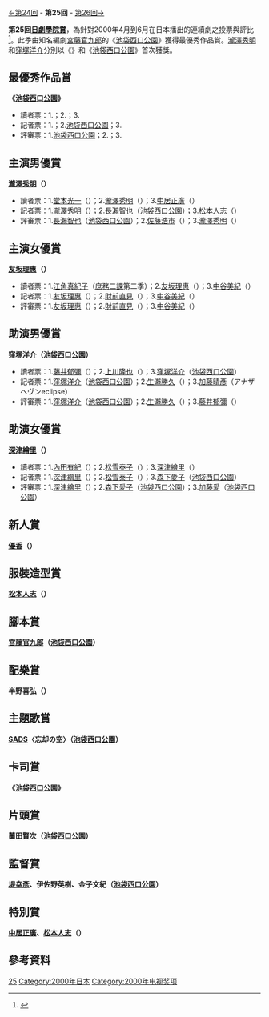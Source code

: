 {{noteTA
|G1=JP Show}}
[[第24回日劇學院賞名單|←第24回]] - '''第25回''' - [[第26回日劇學院賞名單|第26回→]]

'''第25回[[日劇學院賞|日劇學院賞]]'''，為針對2000年4月到6月在日本播出的連續劇之投票與評比<ref>{{Cite web |url=http://blog.television.co.jp/drama/academy/2000/06/21/ |title=2000年日劇學院賞春季檔獲獎名單 |access-date=2014-08-16 |archive-date=2014-08-21 |archive-url=https://web.archive.org/web/20140821125402/http://blog.television.co.jp/drama/academy/2000/06/21/ |dead-url=no }}</ref>。此季由知名編劇[[宮藤官九郎|宮藤官九郎]]的《[[池袋西口公園_(電視劇)|池袋西口公園]]》獲得最優秀作品賞。[[瀧澤秀明|瀧澤秀明]]和[[窪塚洋介|窪塚洋介]]分別以《{{link-ja|太陽不西沉|太陽は沈まない}}》和《[[池袋西口公園_(電視劇)|池袋西口公園]]》首次獲獎。

==最優秀作品賞==
'''《[[池袋西口公園_(電視劇)|池袋西口公園]]》'''

*讀者票：1.{{link-ja|天使絕跡的城市|天使が消えた街}}；2.{{link-ja|傳說中的教師|伝説の教師}}；3.{{link-ja|太陽不西沉|太陽は沈まない}}
*記者票：1.{{link-ja|太陽不西沉|太陽は沈まない}}；2.[[池袋西口公園_(電視劇)|池袋西口公園]]；3.{{link-ja|電子情謎|QUIZ}}
*評審票：1.[[池袋西口公園_(電視劇)|池袋西口公園]]；2.{{link-ja|永遠的仔|永遠の仔}}；3.{{link-ja|電子情謎|QUIZ}}

==主演男優賞==
'''[[瀧澤秀明|瀧澤秀明]]（{{link-ja|太陽不西沉|太陽は沈まない}}）'''

*讀者票：1.[[堂本光一|堂本光一]]（{{link-ja|天使絕跡的城市|天使が消えた街}}）；2.[[瀧澤秀明|瀧澤秀明]]（{{link-ja|太陽不西沉|太陽は沈まない}}）；3.[[中居正廣|中居正廣]]（{{link-ja|傳說中的教師|伝説の教師}}）
*記者票：1.[[瀧澤秀明|瀧澤秀明]]（{{link-ja|太陽不西沉|太陽は沈まない}}）；2.[[長瀨智也|長瀨智也]]（[[池袋西口公園_(電視劇)|池袋西口公園]]）；3.[[松本人志|松本人志]]（{{link-ja|傳說中的教師|伝説の教師}}）
*評審票：1.[[長瀨智也|長瀨智也]]（[[池袋西口公園_(電視劇)|池袋西口公園]]）；2.[[佐藤浩市|佐藤浩市]]（{{link-ja|氣象預報的情人|天気予報の恋人}}）；3.[[瀧澤秀明|瀧澤秀明]]（{{link-ja|太陽不西沉|太陽は沈まない}}）

==主演女優賞==
'''[[友坂理惠|友坂理惠]]（{{link-ja|讓愛說出來|君が教えてくれたこと}}）'''

*讀者票：1.[[江角真紀子|江角真紀子]]（[[庶務二課|庶務二課]]第二季）；2.[[友坂理惠|友坂理惠]]（{{link-ja|讓愛說出來|君が教えてくれたこと}}）；3.[[中谷美紀|中谷美紀]]（{{link-ja|永遠的仔|永遠の仔}}）
*記者票：1.[[友坂理惠|友坂理惠]]（{{link-ja|讓愛說出來|君が教えてくれたこと}}）；2.[[財前直見|財前直見]]（{{link-ja|電子情謎|QUIZ}}）；3.[[中谷美紀|中谷美紀]]（{{link-ja|永遠的仔|永遠の仔}}）
*評審票：1.[[友坂理惠|友坂理惠]]（{{link-ja|讓愛說出來|君が教えてくれたこと}}）；2.[[財前直見|財前直見]]（{{link-ja|電子情謎|QUIZ}}）；3.[[中谷美紀|中谷美紀]]（{{link-ja|永遠的仔|永遠の仔}}）

==助演男優賞==
'''[[窪塚洋介|窪塚洋介]]（[[池袋西口公園_(電視劇)|池袋西口公園]]）'''

*讀者票：1.[[藤井郁彌|藤井郁彌]]（{{link-ja|天使絕跡的城市|天使が消えた街}}）；2.[[上川隆也|上川隆也]]（{{link-ja|讓愛說出來|君が教えてくれたこと}}）；3.[[窪塚洋介|窪塚洋介]]（[[池袋西口公園_(電視劇)|池袋西口公園]]）
*記者票：1.[[窪塚洋介|窪塚洋介]]（[[池袋西口公園_(電視劇)|池袋西口公園]]）；2.[[生瀨勝久|生瀨勝久]]（{{link-ja|電子情謎|QUIZ}}）；3.[[加藤晴彥|加藤晴彥]]（アナザヘヴンeclipse）
*評審票：1.[[窪塚洋介|窪塚洋介]]（[[池袋西口公園_(電視劇)|池袋西口公園]]）；2.[[生瀨勝久|生瀨勝久]]（{{link-ja|電子情謎|QUIZ}}）；3.[[藤井郁彌|藤井郁彌]]（{{link-ja|天使絕跡的城市|天使が消えた街}}）

==助演女優賞==
'''[[深津繪里|深津繪里]]（{{link-ja|氣象預報的情人|天気予報の恋人}}）'''

*讀者票：1.[[內田有紀|內田有紀]]（{{link-ja|天使絕跡的城市|天使が消えた街}}）；2.[[松雪泰子|松雪泰子]]（{{link-ja|太陽不西沉|太陽は沈まない}}）；3.[[深津繪里|深津繪里]]（{{link-ja|氣象預報的情人|天気予報の恋人}}）
*記者票：1.[[深津繪里|深津繪里]]（{{link-ja|氣象預報的情人|天気予報の恋人}}）；2.[[松雪泰子|松雪泰子]]（{{link-ja|太陽不西沉|太陽は沈まない}}）；3.[[森下愛子|森下愛子]]（[[池袋西口公園_(電視劇)|池袋西口公園]]）
*評審票：1.[[深津繪里|深津繪里]]（{{link-ja|氣象預報的情人|天気予報の恋人}}）；2.[[森下愛子|森下愛子]]（[[池袋西口公園_(電視劇)|池袋西口公園]]）；3.[[加藤愛|加藤愛]]（[[池袋西口公園_(電視劇)|池袋西口公園]]）

==新人賞==
'''[[優香|優香]]（{{link-ja|太陽不西沉|太陽は沈まない}}）'''

==服裝造型賞==
'''[[松本人志|松本人志]]（{{link-ja|傳說中的教師|伝説の教師}}）'''

==腳本賞==
'''[[宮藤官九郎|宮藤官九郎]]（[[池袋西口公園_(電視劇)|池袋西口公園]]）'''

==配樂賞==
'''半野喜弘（{{link-ja|永遠的仔|永遠の仔}}）'''

==主題歌賞==
'''[[SADS|SADS]]〈忘却の空〉（[[池袋西口公園_(電視劇)|池袋西口公園]]）'''

==卡司賞==
'''《[[池袋西口公園_(電視劇)|池袋西口公園]]》'''

==片頭賞==
'''薗田賢次（[[池袋西口公園_(電視劇)|池袋西口公園]]）'''

==監督賞==
'''[[堤幸彥|堤幸彥]]、伊佐野英樹、金子文紀（[[池袋西口公園_(電視劇)|池袋西口公園]]）'''

==特別賞==
'''[[中居正廣|中居正廣]]、[[松本人志|松本人志]]（{{link-ja|傳說中的教師|伝説の教師}}）'''

== 參考資料 ==
{{reflist}}

{{日劇學院賞名單}}
[[Category:日劇學院賞|25]]
[[Category:2000年日本|Category:2000年日本]]
[[Category:2000年电视奖项|Category:2000年电视奖项]]